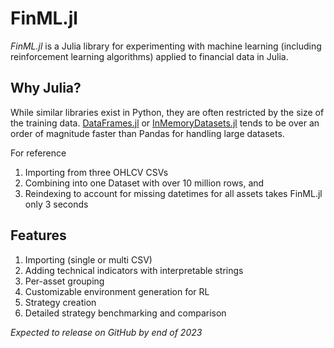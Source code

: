 # FinML.jl

*FinML.jl* is a Julia library for experimenting with machine learning (including reinforcement learning algorithms) applied to financial data in Julia.

## Why Julia?
While similar libraries exist in Python, they are often restricted by the size of the training data. [DataFrames.jl](https://dataframes.juliadata.org/stable/) or [InMemoryDatasets.jl](https://docs.juliahub.com/InMemoryDatasets/cS87e/0.6.2/) tends to be over an order of magnitude faster than Pandas for handling large datasets.

For reference
1. Importing from three OHLCV CSVs
2. Combining into one Dataset with over 10 million rows, and
3. Reindexing to account for missing datetimes for all assets
takes FinML.jl only 3 seconds

## Features
1. Importing (single or multi CSV)
2. Adding technical indicators with interpretable strings
3. Per-asset grouping
4. Customizable environment generation for RL
5. Strategy creation
6. Detailed strategy benchmarking and comparison

*Expected to release on GitHub by end of 2023*